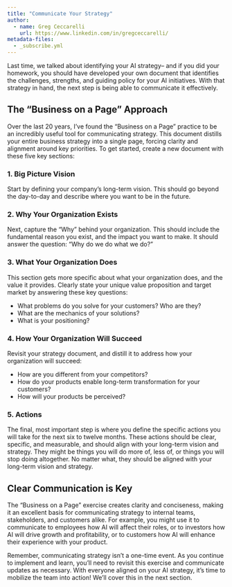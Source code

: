 ```yaml
---
title: "Communicate Your Strategy"
author: 
  - name: Greg Ceccarelli
    url: https://www.linkedin.com/in/gregceccarelli/
metadata-files:
  - _subscribe.yml
---
```


Last time, we talked about identifying your AI strategy– and if you did your homework, you should have developed your own document that identifies the challenges, strengths, and guiding policy for your AI initiatives. With that strategy in hand, the next step is being able to communicate it effectively.

## The "Business on a Page" Approach

Over the last 20 years, I've found the "Business on a Page" practice to be an incredibly useful tool for communicating strategy. This document distills your entire business strategy into a single page, forcing clarity and alignment around key priorities. To get started, create a new document with these five key sections:

### 1. Big Picture Vision

Start by defining your company's long-term vision. This should go beyond the day-to-day and describe where you want to be in the future.

### 2. Why Your Organization Exists

Next, capture the "Why" behind your organization. This should include the fundamental reason you exist, and the impact you want to make. It should answer the question: "Why do we do what we do?"

### 3. What Your Organization Does

This section gets more specific about what your organization does, and the value it provides. Clearly state your unique value proposition and target market by answering these key questions:

  * What problems do you solve for your customers? Who are they?
  * What are the mechanics of your solutions?
  * What is your positioning?

### 4. How Your Organization Will Succeed

Revisit your strategy document, and distill it to address how your organization will succeed:

  * How are you different from your competitors?
  * How do your products enable long-term transformation for your customers?
  * How will your products be perceived?

### 5. Actions

The final, most important step is where you define the specific actions you will take for the next six to twelve months. These actions should be clear, specific, and measurable, and should align with your long-term vision and strategy. They might be things you will do more of, less of, or things you will stop doing altogether. No matter what, they should be aligned with your long-term vision and strategy.

## Clear Communication is Key

The "Business on a Page" exercise creates clarity and conciseness, making it an excellent basis for communicating strategy to internal teams, stakeholders, and customers alike. For example, you might use it to communicate to employees how AI will affect their roles, or to investors how AI will drive growth and profitability, or to customers how AI will enhance their experience with your product. 

Remember, communicating strategy isn't a one-time event. As you continue to implement and learn, you'll need to revisit this exercise and communicate updates as necessary. With everyone aligned on your AI strategy, it's time to mobilize the team into action! We'll cover this in the next section. 